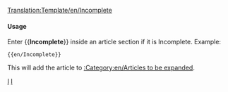 [[Translation:Template/en/Incomplete]]
<noinclude></noinclude>{{en/ambox| type  = content
| image = UnderConstructionOrange.png
| text  = <strong>Incomplete</strong><br>Please note that the information on this page is not yet complete, as it is still under construction.
}}<includeonly>{{{1|[[Category:en/Articles to be expanded]]}}}</includeonly><noinclude>

====Usage====
Enter <nowiki>{{</nowiki>'''Incomplete'''<nowiki>}}</nowiki> inside an article section if it is Incomplete. Example:
<pre>{{en/Incomplete}}</pre>
This will add the article to [[:Category:en/Articles to be expanded]].

[[Category:en/Templates|I]][[Category:en/Message boxes|I]]</noinclude>